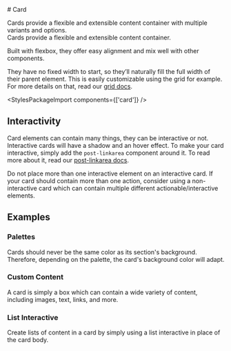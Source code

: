 
<Meta of={CardStories} />

<div className="docs-title">
  # Card

<link-design of={JSON.stringify(CardStories)}></link-design>

<PackageTag meta={meta}/>

<div className="lead">
  Cards provide a flexible and extensible content container with multiple variants and options.
</div>

<div className="lead">Cards provide a flexible and extensible content container.</div>

Built with flexbox, they offer easy alignment and mix well with other components.

They have no fixed width to start, so they’ll naturally fill the full width of their parent element.
This is easily customizable using the grid for example. For more details on that, read our [grid docs](/?path=/docs/7240f2ef-216a-490e-9bd8-c0cef19f7b31--docs).

<Canvas sourceState="shown" of={CardStories.Default} />
<div className="hide-col-default">
  <Controls of={CardStories.Default} />
</div>

<StylesPackageImport components={['card']} />

## Interactivity

Card elements can contain many things, they can be interactive or not. Interactive cards will have a shadow and an hover effect. To make your card interactive, simply add the `post-linkarea` component around it.
To read more about it, read our [post-linkarea docs](/?path=/docs/1d52b794-768b-464e-90eb-4fd15774aa90--docs).

<post-banner>
  Do not place more than one interactive element on an interactive card. If your card should contain
  more than one action, consider using a non-interactive card which can contain multiple different
  actionable/interactive elements.
</post-banner>

<Canvas sourceState="shown" of={CardStories.Foundation} />

## Examples

### Palettes

Cards should never be the same color as its section's background. Therefore, depending on the palette, the card's background color will adapt.

<Canvas sourceState="hidden" of={CardStories.Palette} />

### Custom Content

A card is simply a box which can contain a wide variety of content, including images, text, links, and more.

<Canvas of={CardStories.CustomContent} />

### List Interactive

Create lists of content in a card by simply using a list interactive in place of the card body.

<Canvas of={CardStories.ListGroup} />
